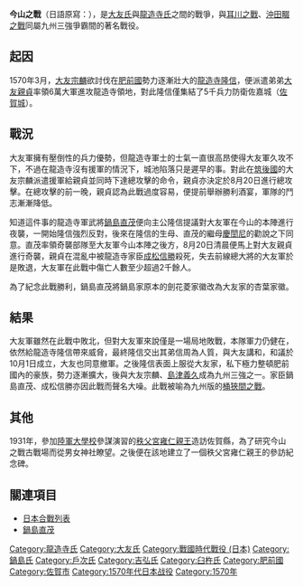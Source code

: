 {{Unreferenced|time=2022-04-19T02:03:58+00:00}}
{{Infobox Military Conflict|
conflict=今山之戰|
partof=[[战国_(日本)|日本戰國時代]]|
image=|
caption=|
date=1570年3月|
place=[[佐賀縣|佐賀縣]][[佐賀市|佐賀市]]大和町大字久留間今山|
result=龍造寺軍勝利|
combatant1=[[File:Hiashi.jpg|15px]] [[龍造寺氏|龍造寺]]軍|
combatant2=[[File:Japanese_Crest_Daki_hana_Gyouyou.svg|15px]] [[大友氏|大友]]軍|
commander1=[[File:Hiashi.jpg|15px]] [[龍造寺隆信|龍造寺隆信]]<br>[[鍋島直茂|鍋島直茂]]<br>[[成松信勝|成松信勝]]|
commander2=[[File:Japanese_Crest_Daki_hana_Gyouyou.svg|15px]] [[大友宗麟|大友宗麟]]<br>[[大友親貞|大友親貞]]{{KIA}}<br>[[戶次鑑連|戶次鑑連]]<br>[[吉弘鑑理|吉弘鑑理]]<br>[[臼杵鑑速|臼杵鑑速]]|
strength1=5,000|
strength2=60,000|
casualties1=不詳|
casualties2=2000以上|
}}
'''今山之戰'''（日語原寫：{{lang|ja|'''今山の戦い'''}}），是[[大友氏|大友氏]]與[[龍造寺氏|龍造寺氏]]之間的戰爭，與[[耳川之戰|耳川之戰]]、[[沖田畷之戰|沖田畷之戰]]同屬九州三強爭霸間的著名戰役。

==起因==
1570年3月，[[大友宗麟|大友宗麟]]欲討伐在[[肥前國|肥前國]]勢力逐漸壯大的[[龍造寺隆信|龍造寺隆信]]，便派遣弟弟[[大友親貞|大友親貞]]率領6萬大軍進攻龍造寺領地，對此隆信僅集結了5千兵力防衛佐嘉城（[[佐賀城|佐賀城]]）。

==戰況==
大友軍擁有壓倒性的兵力優勢，但龍造寺軍士的士氣一直很高昂使得大友軍久攻不下，不過在龍造寺沒有援軍的情況下，城池陷落只是遲早的事。對此在[[筑後國|筑後國]]的大友宗麟派遣援軍給親貞並同時下達總攻擊的命令，親貞亦決定於8月20日進行總攻擊。在總攻擊的前一晚，親貞認為此戰過度容易，便提前舉辦勝利酒宴，軍隊的鬥志漸漸降低。

知道這件事的龍造寺軍武將[[鍋島直茂|鍋島直茂]]便向主公隆信提議對大友軍在今山的本陣進行夜襲，一開始隆信強烈反對，後來在隆信的生母、直茂的繼母[[慶誾尼|慶誾尼]]的勸說之下同意。直茂率領奇襲部隊至大友軍今山本陣之後方，8月20日清晨便馬上對大友親貞進行奇襲，親貞在混亂中被龍造寺家臣[[成松信勝|成松信勝]]殺死，失去前線總大將的大友軍於是敗退，大友軍在此戰中傷亡人數至少超過2千餘人。

為了紀念此戰勝利，鍋島直茂將鍋島家原本的劍花菱家徽改為大友家的杏葉家徽。

==結果==
大友軍雖然在此戰中敗北，但對大友軍來說僅是一場局地敗戰，本隊軍力仍健在，依然給龍造寺隆信帶來威脅，最終隆信交出其弟信周為人質，與大友講和，和議於10月1日成立，大友也同意撤軍。之後隆信表面上服從大友家，私下極力整頓肥前國內的豪族，勢力逐漸擴大，後與大友宗麟、[[島津義久|島津義久]]成為九州三強之一。家臣鍋島直茂、成松信勝亦因此戰而聲名大噪。此戰被喻為九州版的[[桶狹間之戰|桶狹間之戰]]。

==其他==
1931年，參加[[陸軍大學校|陸軍大學校]]參謀演習的[[秩父宮雍仁親王|秩父宮雍仁親王]]造訪佐賀縣，為了研究今山之戰古戰場而從男女神社瞭望。之後便在該地建立了一個秩父宮雍仁親王的參訪紀念碑。

==關連項目==
*[[日本合戰列表|日本合戰列表]]
*[[鍋島直茂|鍋島直茂]]


[[Category:龍造寺氏|Category:龍造寺氏]]
[[Category:大友氏|Category:大友氏]]
[[Category:戰國時代戰役_(日本)|Category:戰國時代戰役 (日本)]]
[[Category:鍋島氏|Category:鍋島氏]]
[[Category:戶次氏|Category:戶次氏]]
[[Category:吉弘氏|Category:吉弘氏]]
[[Category:臼杵氏|Category:臼杵氏]]
[[Category:肥前國|Category:肥前國]]
[[Category:佐賀市|Category:佐賀市]]
[[Category:1570年代日本战役|Category:1570年代日本战役]]
[[Category:1570年|Category:1570年]]